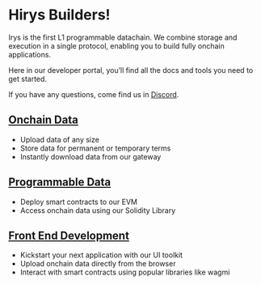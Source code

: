 # Hirys Builders!

Irys is the first L1 programmable datachain. We combine storage and execution in a single protocol, enabling you to build fully onchain applications.

Here in our developer portal, you’ll find all the docs and tools you need to get started.

If you have any questions, come find us in [Discord](https://discord.gg/irys).

## [Onchain Data](/build/onchain-data/quickstart)
- Upload data of any size
- Store data for permanent or temporary terms
- Instantly download data from our gateway

## [Programmable Data](/build/programmable-data/quickstart)
- Deploy smart contracts to our EVM
- Access onchain data using our Solidity Library


## [Front End Development](/build/ui/quickstart)
- Kickstart your next application with our UI toolkit
- Upload onchain data directly from the browser
- Interact with smart contracts using popular libraries like wagmi
